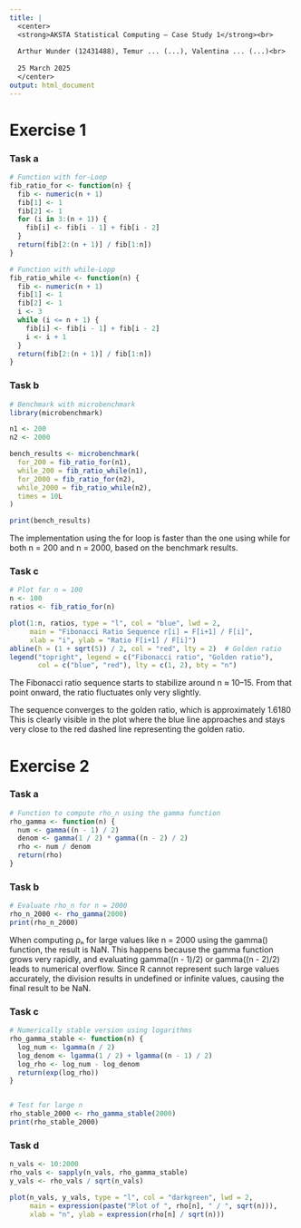 ```yaml
---
title: |
  <center>
  <strong>AKSTA Statistical Computing – Case Study 1</strong><br>
  
  Arthur Wunder (12431488), Temur ... (...), Valentina ... (...)<br>
  
  25 March 2025
  </center>
output: html_document
---
```


# Exercise 1

### Task a

```r
# Function with for-Loop
fib_ratio_for <- function(n) {
  fib <- numeric(n + 1)
  fib[1] <- 1
  fib[2] <- 1
  for (i in 3:(n + 1)) {
    fib[i] <- fib[i - 1] + fib[i - 2]
  }
  return(fib[2:(n + 1)] / fib[1:n])
}

# Function with while-Lopp
fib_ratio_while <- function(n) {
  fib <- numeric(n + 1)
  fib[1] <- 1
  fib[2] <- 1
  i <- 3
  while (i <= n + 1) {
    fib[i] <- fib[i - 1] + fib[i - 2]
    i <- i + 1
  }
  return(fib[2:(n + 1)] / fib[1:n])
}

```

### Task b

```r
# Benchmark with microbenchmark
library(microbenchmark)

n1 <- 200
n2 <- 2000

bench_results <- microbenchmark(
  for_200 = fib_ratio_for(n1),
  while_200 = fib_ratio_while(n1),
  for_2000 = fib_ratio_for(n2),
  while_2000 = fib_ratio_while(n2),
  times = 10L
)

print(bench_results)

```

The implementation using the for loop is faster than the one using while for both n = 200 and n = 2000, based on the benchmark results.

### Task c

```r
# Plot for n = 100
n <- 100
ratios <- fib_ratio_for(n)

plot(1:n, ratios, type = "l", col = "blue", lwd = 2,
     main = "Fibonacci Ratio Sequence r[i] = F[i+1] / F[i]",
     xlab = "i", ylab = "Ratio F[i+1] / F[i]")
abline(h = (1 + sqrt(5)) / 2, col = "red", lty = 2)  # Golden ratio
legend("topright", legend = c("Fibonacci ratio", "Golden ratio"), 
       col = c("blue", "red"), lty = c(1, 2), bty = "n")

```


The Fibonacci ratio sequence starts to stabilize around n ≈ 10–15.
From that point onward, the ratio fluctuates only very slightly.

The sequence converges to the golden ratio, which is approximately 1.6180
This is clearly visible in the plot where the blue line approaches and stays very close to the red dashed line representing the golden ratio.

# Exercise 2

### Task a

```r
# Function to compute rho_n using the gamma function
rho_gamma <- function(n) {
  num <- gamma((n - 1) / 2)
  denom <- gamma(1 / 2) * gamma((n - 2) / 2)
  rho <- num / denom
  return(rho)
}

```

### Task b

```r
# Evaluate rho_n for n = 2000
rho_n_2000 <- rho_gamma(2000)
print(rho_n_2000)


```

When computing ρₙ for large values like n = 2000 using the gamma() function, the result is NaN. This happens because the gamma function grows very rapidly, and evaluating gamma((n - 1)/2) or gamma((n - 2)/2) leads to numerical overflow. Since R cannot represent such large values accurately, the division results in undefined or infinite values, causing the final result to be NaN.

### Task c

```r
# Numerically stable version using logarithms
rho_gamma_stable <- function(n) {
  log_num <- lgamma(n / 2)
  log_denom <- lgamma(1 / 2) + lgamma((n - 1) / 2)
  log_rho <- log_num - log_denom
  return(exp(log_rho))
}


# Test for large n
rho_stable_2000 <- rho_gamma_stable(2000)
print(rho_stable_2000)


```

### Task d

```r

n_vals <- 10:2000
rho_vals <- sapply(n_vals, rho_gamma_stable)
y_vals <- rho_vals / sqrt(n_vals)

plot(n_vals, y_vals, type = "l", col = "darkgreen", lwd = 2,
     main = expression(paste("Plot of ", rho[n], " / ", sqrt(n))),
     xlab = "n", ylab = expression(rho[n] / sqrt(n)))


```


